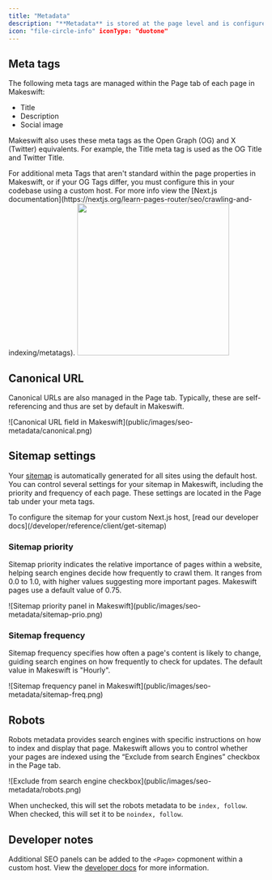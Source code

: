 ```yaml
---
title: "Metadata"
description: "**Metadata** is stored at the page level and is configured using the properties in the Page tab of the panels sidebar. Out of the box, Makeswift exposes some standard metadata properties that can be used for [SEO](/product/SEO)."
icon: "file-circle-info" iconType: "duotone"
---
```


## Meta tags

The following meta tags are managed within the Page tab of each page in Makeswift:

- Title
- Description
- Social image

Makeswift also uses these meta tags as the Open Graph (OG) and X (Twitter) equivalents. For example, the Title meta tag is used as the OG Title and Twitter Title.

<Note>
  For additional meta Tags that aren't standard within the page properties in
  Makeswift, or if your OG Tags differ, you must configure this in your codebase
  using a custom host. For more info view the [Next.js
  documentation](https://nextjs.org/learn-pages-router/seo/crawling-and-indexing/metatags).
</Note>

<Frame>
  <img width="300" src="public/images/seo-Metadata/metatags.png" />
</Frame>

## Canonical URL

Canonical URLs are also managed in the Page tab. Typically, these are self-referencing and thus are set by default in Makeswift.

<Frame>
  ![Canonical URL field in Makeswift](public/images/seo-metadata/canonical.png)
</Frame>

## Sitemap settings

Your [sitemap](/product/site/sitemaps) is automatically generated for all sites using the default host. You can control several settings for your sitemap in Makeswift, including the priority and frequency of each page. These settings are located in the Page tab under your meta tags.

<Note>
  To configure the sitemap for your custom Next.js host, [read our developer
  docs](/developer/reference/client/get-sitemap)
</Note>

### Sitemap priority

Sitemap priority indicates the relative importance of pages within a website, helping search engines decide how frequently to crawl them. It ranges from 0.0 to 1.0, with higher values suggesting more important pages. Makeswift pages use a default value of 0.75.

<Frame>
  ![Sitemap priority panel in
  Makeswift](public/images/seo-metadata/sitemap-prio.png)
</Frame>

### Sitemap frequency

Sitemap frequency specifies how often a page's content is likely to change, guiding search engines on how frequently to check for updates. The default value in Makeswift is "Hourly".

<Frame>
  ![Sitemap frequency panel in
  Makeswift](public/images/seo-metadata/sitemap-freq.png)
</Frame>

## Robots

Robots metadata provides search engines with specific instructions on how to index and display that page. Makeswift allows you to control whether your pages are indexed using the “Exclude from search Engines” checkbox in the Page tab.

<Frame>
  ![Exclude from search engine checkbox](public/images/seo-metadata/robots.png)
</Frame>

When unchecked, this will set the robots metadata to be `index, follow`. When checked, this will set it to be `noindex, follow`.

## Developer notes

Additional SEO panels can be added to the `<Page>` copmonent within a custom host. View the [developer docs](/developer/reference/components/seo) for more information.
